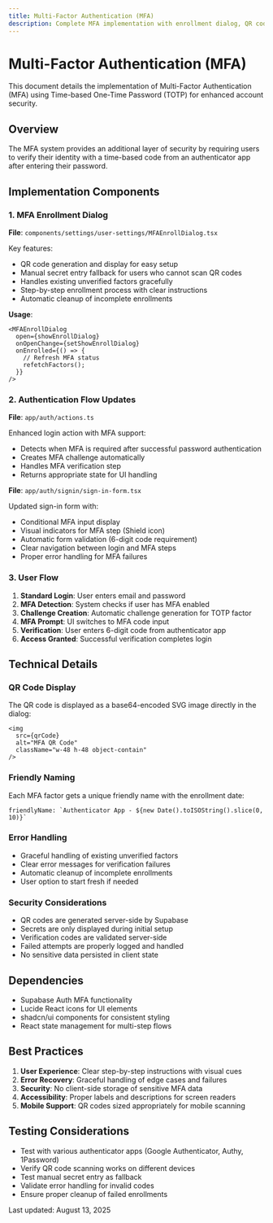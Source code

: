 ```yaml
---
title: Multi-Factor Authentication (MFA)
description: Complete MFA implementation with enrollment dialog, QR code display, and login flow integration
---
```


# Multi-Factor Authentication (MFA)

This document details the implementation of Multi-Factor Authentication (MFA) using Time-based One-Time Password (TOTP) for enhanced account security.

## Overview

The MFA system provides an additional layer of security by requiring users to verify their identity with a time-based code from an authenticator app after entering their password.

## Implementation Components

### 1. MFA Enrollment Dialog

**File**: `components/settings/user-settings/MFAEnrollDialog.tsx`

Key features:
- QR code generation and display for easy setup
- Manual secret entry fallback for users who cannot scan QR codes
- Handles existing unverified factors gracefully
- Step-by-step enrollment process with clear instructions
- Automatic cleanup of incomplete enrollments

**Usage**:
```tsx
<MFAEnrollDialog 
  open={showEnrollDialog}
  onOpenChange={setShowEnrollDialog}
  onEnrolled={() => {
    // Refresh MFA status
    refetchFactors();
  }}
/>
```

### 2. Authentication Flow Updates

**File**: `app/auth/actions.ts`

Enhanced login action with MFA support:
- Detects when MFA is required after successful password authentication
- Creates MFA challenge automatically
- Handles MFA verification step
- Returns appropriate state for UI handling

**File**: `app/auth/signin/sign-in-form.tsx`

Updated sign-in form with:
- Conditional MFA input display
- Visual indicators for MFA step (Shield icon)
- Automatic form validation (6-digit code requirement)
- Clear navigation between login and MFA steps
- Proper error handling for MFA failures

### 3. User Flow

1. **Standard Login**: User enters email and password
2. **MFA Detection**: System checks if user has MFA enabled
3. **Challenge Creation**: Automatic challenge generation for TOTP factor
4. **MFA Prompt**: UI switches to MFA code input
5. **Verification**: User enters 6-digit code from authenticator app
6. **Access Granted**: Successful verification completes login

## Technical Details

### QR Code Display

The QR code is displayed as a base64-encoded SVG image directly in the dialog:

```tsx
<img 
  src={qrCode}
  alt="MFA QR Code"
  className="w-48 h-48 object-contain"
/>
```

### Friendly Naming

Each MFA factor gets a unique friendly name with the enrollment date:

```tsx
friendlyName: `Authenticator App - ${new Date().toISOString().slice(0, 10)}`
```

### Error Handling

- Graceful handling of existing unverified factors
- Clear error messages for verification failures
- Automatic cleanup of incomplete enrollments
- User option to start fresh if needed

### Security Considerations

- QR codes are generated server-side by Supabase
- Secrets are only displayed during initial setup
- Verification codes are validated server-side
- Failed attempts are properly logged and handled
- No sensitive data persisted in client state

## Dependencies

- Supabase Auth MFA functionality
- Lucide React icons for UI elements
- shadcn/ui components for consistent styling
- React state management for multi-step flows

## Best Practices

1. **User Experience**: Clear step-by-step instructions with visual cues
2. **Error Recovery**: Graceful handling of edge cases and failures
3. **Security**: No client-side storage of sensitive MFA data
4. **Accessibility**: Proper labels and descriptions for screen readers
5. **Mobile Support**: QR codes sized appropriately for mobile scanning

## Testing Considerations

- Test with various authenticator apps (Google Authenticator, Authy, 1Password)
- Verify QR code scanning works on different devices
- Test manual secret entry as fallback
- Validate error handling for invalid codes
- Ensure proper cleanup of failed enrollments

Last updated: August 13, 2025